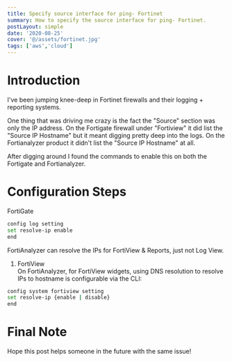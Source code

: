 ```yaml
---
title: Specify source interface for ping- Fortinet
summary: How to specify the source interface for ping- Fortinet.
postLayout: simple
date: '2020-08-25'
cover: '@/assets/fortinet.jpg'
tags: ['aws','cloud']
---
```

# Introduction

I've been jumping knee-deep in Fortinet firewalls and their logging + reporting systems.

One thing that was driving me crazy is the fact the "Source" section was only the IP address. On the Fortigate firewall under "Fortiview" it did list the "Source IP Hostname" but it meant digging pretty deep into the logs. On the Fortianalyzer product it didn't list the "Source IP Hostname" at all.

After digging around I found the commands to enable this on both the Fortigate and Fortianalyzer.

# Configuration Steps

FortiGate

```bash
config log setting  
set resolve-ip enable  
end
```

FortiAnalyzer can resolve the IPs for FortiView & Reports, just not Log View.

1. FortiView  
    On FortiAnalyzer, for FortiView widgets, using DNS resolution to resolve IPs to hostname is configurable via the CLI:
    

```bash
config system fortiview setting  
set resolve-ip {enable | disable}  
end
```
# Final Note
Hope this post helps someone in the future with the same issue!
